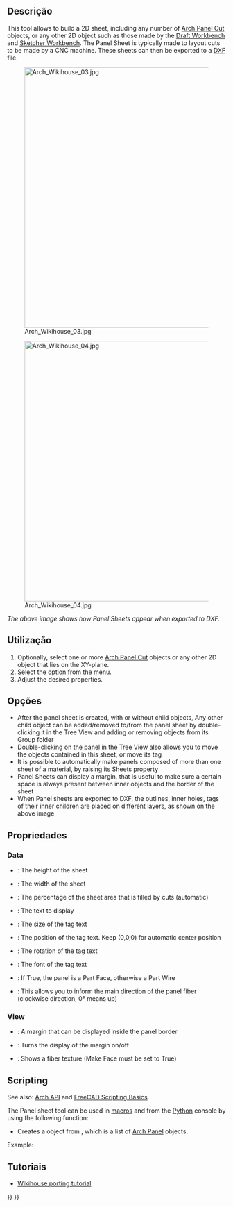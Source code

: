 <languages/>

<div class="mw-translate-fuzzy">
{{Docnav
|[[Arch_Panel_Cut/pt-br|Corte do painel]]
|[[Arch_Nest/pt-br|Ninho]]
|[[Arch_Workbench/pt-br|Arch]]
|IconL=Arch_Panel_Cut.svg
|IconR=Arch_Nest.svg
|IconC=Workbench_Arch.svg 
}}
</div>

{{GuiCommand
|Name=Arch Panel Sheet
|MenuLocation=Utils → Panel Tools → Panel Sheet
|Workbenches=[[BIM_Workbench|BIM]]
|Version=0.17
|SeeAlso=[[Arch_Panel|Arch Panel]], [[Arch_Panel_Cut|Arch Panel Cut]], [[Arch_Nest|Arch Nest]]
}}

<span id="Description"></span>
==Descrição==

This tool allows to build a 2D sheet, including any number of [[Arch_Panel_Cut|Arch Panel Cut]] objects, or any other 2D object such as those made by the [[Draft_Workbench|Draft Workbench]] and [[Sketcher_Workbench|Sketcher Workbench]]. The Panel Sheet is typically made to layout cuts to be made by a CNC machine. These sheets can then be exported to a [[Draft_DXF|DXF]] file.

[[Image:Arch Wikihouse 03.jpg|600px]] 

[[Image:Arch Wikihouse 04.jpg|600px]] 

''The above image shows how Panel Sheets appear when exported to DXF.''

<span id="Usage"></span>
==Utilização==

# Optionally, select one or more [[Arch_Panel_Cut|Arch Panel Cut]] objects or any other 2D object that lies on the XY-plane.
# Select the {{MenuCommand|Utils → Panel Tools → [[Image:Arch_Panel_Sheet.svg|16px]] Panel Sheet}} option from the menu.
# Adjust the desired properties.

<span id="Options"></span>
==Opções==

* After the panel sheet is created, with or without child objects, Any other child object can be added/removed to/from the panel sheet by double-clicking it in the Tree View and adding or removing objects from its Group folder
* Double-clicking on the panel in the Tree View also allows you to move the objects contained in this sheet, or move its tag
* It is possible to automatically make panels composed of more than one sheet of a material, by raising its Sheets property
* Panel Sheets can display a margin, that is useful to make sure a certain space is always present between inner objects and the border of the sheet
* When Panel sheets are exported to DXF, the outlines, inner holes, tags of their inner children are placed on different layers, as shown on the above image

<span id="Properties"></span>
==Propriedades==

===Data===

* {{PropertyData|Height}}: The height of the sheet
* {{PropertyData|Width}}: The width of the sheet
* {{PropertyData|Fill Ratio}}: The percentage of the sheet area that is filled by cuts (automatic)
* {{PropertyData|Tag Text}}: The text to display
* {{PropertyData|Tag Size}}: The size of the tag text
* {{PropertyData|Tag Position}}: The position of the tag text. Keep (0,0,0) for automatic center position
* {{PropertyData|Tag Rotation}}: The rotation of the tag text
* {{PropertyData|Font File}}: The font of the tag text
* {{PropertyData|Make Face}}: If True, the panel is a Part Face, otherwise a Part Wire
* {{PropertyData|Grain Direction}}: This allows you to inform the main direction of the panel fiber (clockwise direction, 0° means up)

===View===

* {{PropertyView|Margin}}: A margin that can be displayed inside the panel border
* {{PropertyView|Show Margin}}: Turns the display of the margin on/off
* {{PropertyView|Show Grain}}: Shows a fiber texture (Make Face must be set to True)

==Scripting==

See also: [[Arch_API|Arch API]] and [[FreeCAD_Scripting_Basics|FreeCAD Scripting Basics]].

The Panel sheet tool can be used in [[Macros|macros]] and from the [[Python|Python]] console by using the following function:

{{Code|code=
Sheet = makePanelSheet(panels=[], name="PanelSheet")
}}

* Creates a {{incode|Sheet}} object from {{incode|panels}}, which is a list of [[Arch Panel|Arch Panel]] objects.

Example:

{{Code|code=
import FreeCAD, Draft, Arch

Rect = Draft.makeRectangle(500, 200)
Polygon = Draft.makePolygon(5, 750)

p1 = FreeCAD.Vector(1000, 0, 0)
p2 = FreeCAD.Vector(2000, 400, 0)
p3 = FreeCAD.Vector(1250, 800, 0)
Wire = Draft.makeWire([p1, p2, p3], closed=True)

Panel1 = Arch.makePanel(Rect, thickness=36)
Panel2 = Arch.makePanel(Polygon, thickness=36)
Panel3 = Arch.makePanel(Wire, thickness=36)
FreeCAD.ActiveDocument.recompute()

Cut1 = Arch.makePanelCut(Panel1)
Cut2 = Arch.makePanelCut(Panel2)
Cut3 = Arch.makePanelCut(Panel3)
Cut1.ViewObject.LineWidth = 3
Cut2.ViewObject.LineWidth = 3
Cut3.ViewObject.LineWidth = 3
FreeCAD.ActiveDocument.recompute()

Sheet = Arch.makePanelSheet([Cut1, Cut2, Cut3])
}}

<span id="Tutorials"></span>
== Tutoriais ==

* [[Wikihouse_porting_tutorial|Wikihouse porting tutorial]]


<div class="mw-translate-fuzzy">
{{Docnav
|[[Arch_Panel_Cut/pt-br|Corte do painel]]
|[[Arch_Nest/pt-br|Ninho]]
|[[Arch_Workbench/pt-br|Arch]]
|IconL=Arch_Panel_Cut.svg
|IconR=Arch_Nest.svg
|IconC=Workbench_Arch.svg 
}}
</div>

{{BIM_Tools_navi{{#translation:}}}}
{{Userdocnavi{{#translation:}}}}